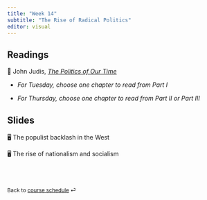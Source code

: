 ```yaml
---
title: "Week 14"
subtitle: "The Rise of Radical Politics"
editor: visual
---
```


## Readings

📖 John Judis, [*The Politics of Our
Time*](https://www-jstor-org.proxygw.wrlc.org/stable/j.ctv2dzzqsn)

-   *For Tuesday, choose one chapter to read from Part I*

-   *For Thursday, choose one chapter to read from Part II or Part III*

## Slides

🖥️ The populist backlash in the West

🖥️ The rise of nationalism and socialism

<br><br>

::: {style="font-size: 0.875em;"}
Back to [course schedule](/ "Course schedule") ⏎
:::
